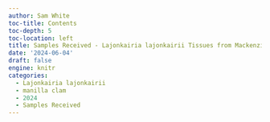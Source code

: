 ```yaml
---
author: Sam White
toc-title: Contents
toc-depth: 5
toc-location: left
title: Samples Received - Lajonkairia lajonkairii Tissues from Mackenzie Gavery
date: '2024-06-04'
draft: false
engine: knitr
categories: 
  - Lajonkairia lajonkairii
  - manilla clam
  - 2024
  - Samples Received
---
```

